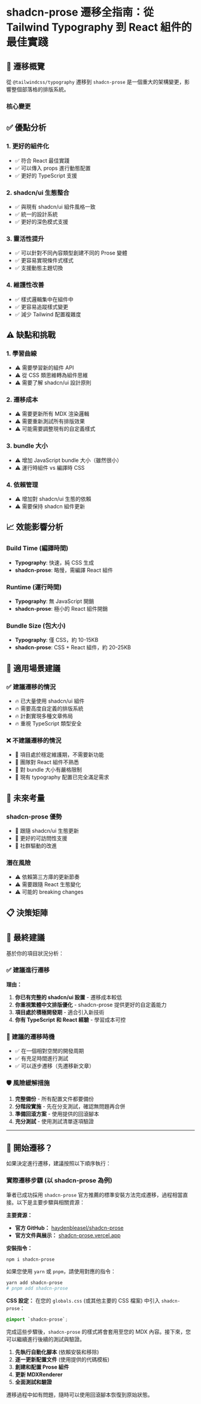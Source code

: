 # shadcn-prose 遷移全指南：從 Tailwind Typography 到 React 組件的最佳實踐

## 🔄 遷移概覽

從 <code>@tailwindcss/typography</code> 遷移到 <code>shadcn-prose</code> 是一個重大的架構變更，影響整個部落格的排版系統。

### 核心變更
<TypographyVsShadcnProseTable />

## ✅ 優點分析

### 1. **更好的組件化**
- ✅ 符合 React 最佳實踐
- ✅ 可以傳入 props 進行動態配置
- ✅ 更好的 TypeScript 支援

### 2. **shadcn/ui 生態整合**
- ✅ 與現有 shadcn/ui 組件風格一致
- ✅ 統一的設計系統
- ✅ 更好的深色模式支援

### 3. **靈活性提升**
- ✅ 可以針對不同內容類型創建不同的 Prose 變體
- ✅ 更容易實現條件式樣式
- ✅ 支援動態主題切換

### 4. **維護性改善**
- ✅ 樣式邏輯集中在組件中
- ✅ 更容易追蹤樣式變更
- ✅ 減少 Tailwind 配置複雜度

## ⚠️ 缺點和挑戰

### 1. **學習曲線**
- ⚠️ 需要學習新的組件 API
- ⚠️ 從 CSS 類思維轉為組件思維
- ⚠️ 需要了解 shadcn/ui 設計原則

### 2. **遷移成本**
- ⚠️ 需要更新所有 MDX 渲染邏輯
- ⚠️ 需要重新測試所有排版效果
- ⚠️ 可能需要調整現有的自定義樣式

### 3. **bundle 大小**
- ⚠️ 增加 JavaScript bundle 大小（雖然很小）
- ⚠️ 運行時組件 vs 編譯時 CSS

### 4. **依賴管理**
- ⚠️ 增加對 shadcn/ui 生態的依賴
- ⚠️ 需要保持 shadcn 組件更新

## 📈 效能影響分析

### Build Time (編譯時間)
- **Typography**: 快速，純 CSS 生成
- **shadcn-prose**: 略慢，需編譯 React 組件

### Runtime (運行時間)
- **Typography**: 無 JavaScript 開銷
- **shadcn-prose**: 極小的 React 組件開銷

### Bundle Size (包大小)
- **Typography**: 僅 CSS，約 10-15KB
- **shadcn-prose**: CSS + React 組件，約 20-25KB

## 🎯 適用場景建議

### ✅ 建議遷移的情況
- 🔥 已大量使用 shadcn/ui 組件
- 🔥 需要高度自定義的排版系統
- 🔥 計劃實現多種文章佈局
- 🔥 重視 TypeScript 類型安全

### ❌ 不建議遷移的情況
- 🚫 項目處於穩定維護期，不需要新功能
- 🚫 團隊對 React 組件不熟悉
- 🚫 對 bundle 大小有嚴格限制
- 🚫 現有 typography 配置已完全滿足需求

## 🔮 未來考量

### shadcn-prose 優勢
- 🚀 跟隨 shadcn/ui 生態更新
- 🚀 更好的可訪問性支援
- 🚀 社群驅動的改進

### 潛在風險
- ⚠️ 依賴第三方庫的更新節奏
- ⚠️ 需要跟隨 React 生態變化
- ⚠️ 可能的 breaking changes

## 📋 決策矩陣

<ProseComparisonScoreTable />

## 🎯 最終建議

基於你的項目狀況分析：

### ✅ **建議進行遷移**

**理由：**
1. **你已有完整的 shadcn/ui 設置** - 遷移成本較低
2. **你重視繁體中文排版優化** - shadcn-prose 提供更好的自定義能力
3. **項目處於積極開發期** - 適合引入新技術
4. **你有 TypeScript 和 React 經驗** - 學習成本可控

### 📅 **建議的遷移時機**
- ✅ 在一個相對空閒的開發周期
- ✅ 有充足時間進行測試
- ✅ 可以逐步遷移（先遷移新文章）

### 🛡️ **風險緩解措施**
1. **完整備份** - 所有配置文件都要備份
2. **分階段實施** - 先在分支測試，確認無問題再合併
3. **準備回滾方案** - 使用提供的回滾腳本
4. **充分測試** - 使用測試清單逐項驗證

---

## 🚀 開始遷移？

如果決定進行遷移，建議按照以下順序執行：

### 實際遷移步驟 (以 shadcn-prose 為例)

筆者已成功採用 <code>shadcn-prose</code> 官方推薦的標準安裝方法完成遷移，過程相當直接。以下是主要步驟與相關資源：

**主要資源：**
- **官方 GitHub：** [haydenbleasel/shadcn-prose](https://github.com/haydenbleasel/shadcn-prose)
- **官方文件與展示：** [shadcn-prose.vercel.app](https://shadcn-prose.vercel.app/)

**安裝指令：**
```bash
npm i shadcn-prose
```
如果您使用 <code>yarn</code> 或 <code>pnpm</code>，請使用對應的指令：
```bash
yarn add shadcn-prose
# pnpm add shadcn-prose
```

**CSS 設定：**
在您的 <code>globals.css</code> (或其他主要的 CSS 檔案) 中引入 <code>shadcn-prose</code>：
```css
@import `shadcn-prose`;
```

完成這些步驟後，<code>shadcn-prose</code> 的樣式將會套用至您的 MDX 內容。接下來，您可以繼續進行後續的測試與驗證。

1. **️先執行自動化腳本** (依賴安裝和移除)
2. **逐一更新配置文件** (使用提供的代碼模板)
3. **創建和配置 Prose 組件**
4. **更新 MDXRenderer**
5. **全面測試和驗證**

遷移過程中如有問題，隨時可以使用回滾腳本恢復到原始狀態。